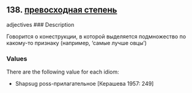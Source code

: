## 138. <a href =  'https://agricolamz.github.io/The_Circassian_Isoglosses_Database/138.html'>превосходная степень</a>
adjectives
### Description

Говорится о конеструкции, в которой выделяется подмножество по какому-то признаку (например, 'самые лучше овцы')

### Values
There are the following value for each idiom:

* Shapsug  poss-прилагательное [Керашева 1957: 249] 


